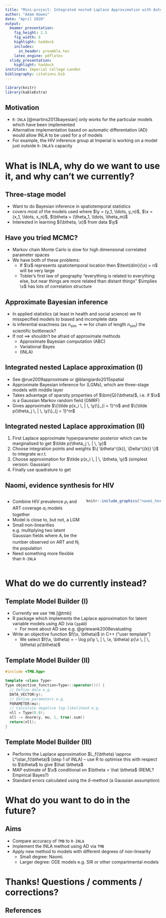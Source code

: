 ```yaml
---
title: "Mini-project: Integrated nested Laplace Approximation with Automatic Differentiation"
author: "Adam Howes"
date: "April 2020"
output:
  beamer_presentation:
    fig_height: 2.5
    fig_width: 6
    highlight: haddock
    includes:
      in_header: preamble.tex
    latex_engine: pdflatex
  slidy_presentation:
    highlight: haddock
institute: Imperial College London
bibliography: citations.bib
---
```


```r
library(knitr)
library(kableExtra)
```

## Motivation

* `R-INLA` [@martins2013bayesian] only works for the particular models which have been implemented
* Alternative implementation based on automatic differentation (AD) would allow INLA to be used for a \textcolor{hilit}{broader class} of models
* For example, the HIV inference group at Imperial is working on a model just outside `R-INLA`'s capacity

# What is INLA, why do we want to use it, and why can't we currently?

## Three-stage model

* Want to do Bayesian inference in spatiotemporal statistics
* \textcolor{hilit}{Three-stage model} covers most of the models used
\begin{alignat*}{2}
  &\text{(Observations)}     &   \y &\sim p(\y \, | \, \x), \\
  &\text{(Latent field)}     &   \x &\sim p(\x \, | \, \btheta), \\
  &\text{(Hyperparameters)}  &   \qquad \btheta &\sim p(\btheta),
\end{alignat*}
where $\y = (y_1, \ldots, y_n)$, $\x = (x_1, \ldots, x_n)$, $\btheta = (\theta_1, \ldots, \theta_m)$
* Interested in learning \textcolor{hilit}{both} $(\btheta, \x)$ from data $\y$

## Have you tried MCMC?

* Markov chain Monte Carlo is slow for high dimensional correlated parameter spaces
* We have both of these problems:
  * If $\x$ represents spatiotemporal location then $\text{dim}(\x) = n$ will be very large 
  * Tobler's first law of geography "everything is related to everything else, but near things are more related than distant things" $\implies \x$ has lots of correlation structure

## Approximate Bayesian inference

* In applied statistics (at least in health and social science) we fit misspecified models to biased and incomplete data
* Is inferential exactness (as $n_\text{sim} \to \infty$ for chain of length $n_\text{sim}$) the scientific bottleneck?
* If not $\implies$ shouldn't be afraid of approximate methods
    * Approximate Bayesian computation (ABC)
    * Variational Bayes
    * \textcolor{hilit}{Integrated nested Laplace approximation} (INLA)

## Integrated nested Laplace approximation (I)

* See @rue2009approximate or @blangiardo2015spatial
* Approximate Bayesian inference for \textcolor{hilit}{latent Gaussian models} (LGMs), which are three-stage models with middle layer
\begin{equation*}
  \text{(Latent field)} \qquad  p(\x \, | \, \btheta) = \mathcal{N}(\x  \, | \, \bm{\mu}(\btheta), \bm{Q}(\btheta)^{-1}).
\end{equation*}
* Takes advantage of sparsity properties of $\bm{Q}(\btheta)$, i.e. if $\x$ is a Gaussian Markov random field (GMRF)
* Gives approximate \textcolor{hilit}{posterior marginals} $\{\tilde p(x_i \, | \, \y)\}_{i = 1}^n$ and $\{\tilde p(\theta_j \, | \, \y)\}_{j = 1}^m$

## Integrated nested Laplace approximation (II)

1) First Laplace approximate hyperparameter posterior
\begin{equation}
\tilde p(\btheta \, | \, \y) \propto \frac{p(\y \, | \, \x, \btheta) p(\x \, | \, \btheta) p(\btheta)}{\tilde p_G(\x \, | \, \btheta, \y)} \Big\rvert_{\x = \bm{\mu}^\star(\btheta)}  \label{eq:hypermarginal}
\end{equation}
which can be marginalised to get $\tilde p(\theta_j \, | \, \y)$
2) Choose integration points and weights $\{ \btheta^{(k)}, \Delta^{(k)} \}$ to integrate w.r.t. \eqref{eq:hypermarginal}
3) Choose approximation for $\tilde p(x_i \, | \, \btheta, \y)$ (simplest version: Gaussian)
4) Finally use quadrature to get 
\begin{equation}
  \tilde p(x_i \, | \, \y) = 
  \sum_{k = 1}^K \tilde p(x_i \, | \, \btheta^{(k)}, \y) \times \tilde p(\btheta^{(k)} \, | \, \y) \times \Delta^{(k)}
\end{equation}

## Naomi, evidence synthesis for HIV

:::::::::::::: {.columns}

::: {.column width=.65}

* Combine HIV prevalence $\rho_i$ and ART coverage $\alpha_i$ models together
* Model is close to, but not, a LGM
* Small non-linearities e.g. multiplying two latent Gaussian fields 
\begin{equation*}
A_i \sim \text{Bin}(\rho_i \alpha_i, N_i),
\end{equation*}
where $A_i$ be the number observed on ART and $N_i$ the population
* Need something more flexible than `R-INLA`

:::

::: {.column width=.35}

```r
knitr::include_graphics("naomi_hex.png")
```

:::

::::::::::::::

# What do we do currently instead?

## Template Model Builder (I)

* Currently we use `TMB` [@tmb]
* R package which implements the Laplace approximation for latent variable models using AD (via `CppAD`)
  * For more about AD see e.g. @griewank2008evaluating
* Write an objective function $f(\x, \btheta)$ in C++ ("user template")
    * We select $f(\x, \btheta) = - \log p(\y \, | \, \x, \btheta) p(\x \, | \, \btheta) p(\btheta)$

## Template Model Builder (II)

```cpp
#include <TMB.hpp>

template <class Type>
Type objective_function<Type>::operator()() {
  // Define data e.g.
  DATA_VECTOR(y);
  // Define parameters e.g.
  PARAMETER(mu);
  // Calculate negative log-likelihood e.g.
  nll = Type(0.0);
  nll -= dnorm(y, mu, 1, true).sum()
  return(nll);
}
```

## Template Model Builder (III)

* Performs the Laplace approximation $L_f(\btheta) \approx L^\star_f(\btheta)$ (step 1 of INLA) -- use R to optimise this with respect to $\btheta$ to give $\hat \btheta$
* MAP estimate of $\x$ conditional on $\btheta = \hat \btheta$ (REML? Empirical Bayes?)
* Standard errors calculated using the $\delta$-method (a Gaussian assumption)

# What do you want to do in the future?

## Aims

* Compare accuracy of `TMB` to `R-INLA`
* Implement the INLA method using AD via `TMB`
* Apply new method to models with different degrees of non-linearity
    * Small degree: Naomi. 
    * Larger degree: ODE models e.g. SIR or other compartmental models

# Thanks! Questions / comments / corrections?

## References {.allowframebreaks}
